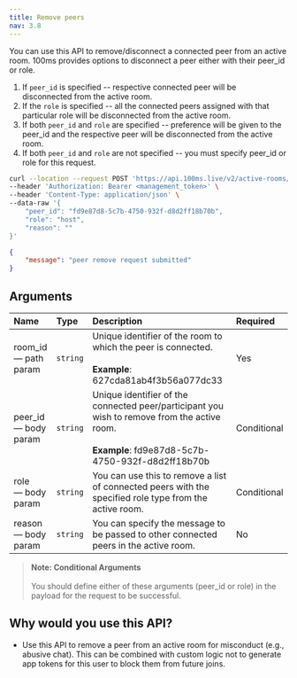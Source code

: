 ```yaml
---
title: Remove peers
nav: 3.8
---
```


You can use this API to remove/disconnect a connected peer from an active room. 100ms provides options to disconnect a peer either with their peer_id or role.

1. If `peer_id` is specified -- respective connected peer will be disconnected from the active room.
2. If the `role` is specified -- all the connected peers assigned with that particular role will be disconnected from the active room.
3. If both `peer_id` and `role` are specified -- preference will be given to the peer_id and the respective peer will be disconnected from the active room.
4. If both `peer_id` and `role` are not specified -- you must specify peer_id or role for this request.

<PostRequest title="https://api.100ms.live/v2/active-rooms/<room_id>/remove-peers" />
<Request id="req-0">

```bash
curl --location --request POST 'https://api.100ms.live/v2/active-rooms/<room_id>/remove-peers' \
--header 'Authorization: Bearer <management_token>' \
--header 'Content-Type: application/json' \
--data-raw '{
    "peer_id": "fd9e87d8-5c7b-4750-932f-d8d2ff18b70b",
    "role": "host",
    "reason": ""
}'
```

</Request>
<ResponseBox id="res-0" status="200 OK">

```json
{
    "message": "peer remove request submitted"
}
```

</ResponseBox>

## Arguments

| Name                       | Type     | Description                                                                                                                                              | Required    |
| :------------------------- | :------- | :------------------------------------------------------------------------------------------------------------------------------------------------------- | :---------- |
| room_id <br/> — path param | `string` | Unique identifier of the room to which the peer is connected. <br/><br/>**Example**: 627cda81ab4f3b56a077dc33                                            | Yes         |
| peer_id <br/> — body param | `string` | Unique identifier of the connected peer/participant you wish to remove from the active room. <br/><br/>**Example**: fd9e87d8-5c7b-4750-932f-d8d2ff18b70b | Conditional |
| role <br/> — body param    | `string` | You can use this to remove a list of connected peers with the specified role type from the active room.                                                  | Conditional |
| reason <br/> — body param  | `string` | You can specify the message to be passed to other connected peers in the active room.                                                                    | No          |

> **Note: Conditional Arguments** <br/><br/> You should define either of these arguments (peer_id or role) in the payload for the request to be successful.

## Why would you use this API?

-   Use this API to remove a peer from an active room for misconduct (e.g., abusive chat). This can be combined with custom logic not to generate app tokens for this user to block them from future joins.
